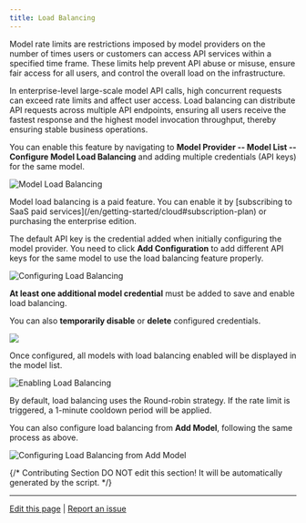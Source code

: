 ```yaml
---
title: Load Balancing
---
```


Model rate limits are restrictions imposed by model providers on the number of times users or customers can access API services within a specified time frame. These limits help prevent API abuse or misuse, ensure fair access for all users, and control the overall load on the infrastructure.

In enterprise-level large-scale model API calls, high concurrent requests can exceed rate limits and affect user access. Load balancing can distribute API requests across multiple API endpoints, ensuring all users receive the fastest response and the highest model invocation throughput, thereby ensuring stable business operations.

You can enable this feature by navigating to **Model Provider -- Model List -- Configure Model Load Balancing** and adding multiple credentials (API keys) for the same model.

![Model Load Balancing](https://assets-docs.dify.ai/dify-enterprise-mintlify/en/guides/model-configuration/9cabd37adbb8f566f55dacd4a214c84b.png)

<Info>
Model load balancing is a paid feature. You can enable it by [subscribing to SaaS paid services](/en/getting-started/cloud#subscription-plan) or purchasing the enterprise edition.
</Info>

The default API key is the credential added when initially configuring the model provider. You need to click **Add Configuration** to add different API keys for the same model to use the load balancing feature properly.

![Configuring Load Balancing](https://assets-docs.dify.ai/dify-enterprise-mintlify/en/guides/model-configuration/4652cb43949869667b4fdd1a4f28fe64.png)

**At least one additional model credential** must be added to save and enable load balancing.

You can also **temporarily disable** or **delete** configured credentials.

![](https://assets-docs.dify.ai/dify-enterprise-mintlify/en/guides/model-configuration/625abfbd3ac73092fd446940d48652ae.png)

Once configured, all models with load balancing enabled will be displayed in the model list.

![Enabling Load Balancing](https://assets-docs.dify.ai/dify-enterprise-mintlify/en/guides/model-configuration/94125c036a277d962fdb50ada5ddf936.png)

<Info>
By default, load balancing uses the Round-robin strategy. If the rate limit is triggered, a 1-minute cooldown period will be applied.
</Info>

You can also configure load balancing from **Add Model**, following the same process as above.

![Configuring Load Balancing from Add Model](https://assets-docs.dify.ai/dify-enterprise-mintlify/en/guides/model-configuration/f583fd97b2a954ab67db567af16236c0.png)

{/*
Contributing Section
DO NOT edit this section!
It will be automatically generated by the script.
*/}

---

[Edit this page](https://github.com/langgenius/dify-docs/edit/main/en/guides/model-configuration/load-balancing.mdx) | [Report an issue](https://github.com/langgenius/dify-docs/issues/new?title=Documentation%20Issue%3A%20balanc&body=%23%23%20Issue%20Description%0A%3C%21--%20Please%20briefly%20describe%20the%20issue%20you%20found%20--%3E%0A%0A%23%23%20Page%20Link%0Ahttps%3A%2F%2Fgithub.com%2Flanggenius%2Fdify-docs%2Fblob%2Fmain%2Fen/guides/model-configuration%2Fload-balancing.mdx%0A%0A%23%23%20Suggested%20Changes%0A%3C%21--%20If%20you%20have%20specific%20suggestions%20for%20changes%2C%20please%20describe%20them%20here%20--%3E%0A%0A%3C%21--%20Thank%20you%20for%20helping%20improve%20our%20documentation%21%20--%3E)

